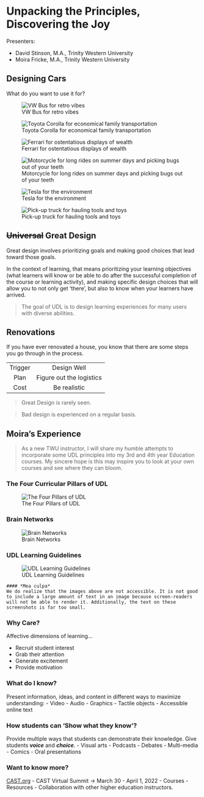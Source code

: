 # Unpacking the Principles, Discovering the Joy 

Presenters:

- David Stinson, M.A., Trinity Western University  
- Moira Fricke, M.A., Trinity Western University  

## Designing Cars {-}

What do you want to use it for?

![VW Bus for retro vibes](assets/bus.jpg)

![Toyota Corolla for economical family transportation](assets/corolla.jpg)

![Ferrari for ostentatious displays of wealth](assets/ferrari.jpg)

![Motorcycle for long rides on summer days and picking bugs out of your teeth](assets/motor-bike.jpg)

![Tesla for the environment](assets/tesla.jpg)

![Pick-up truck for hauling tools and toys](assets/truck.jpg)

## ~~Universal~~ Great Design {-}

Great design involves prioritizing goals and making good choices that lead toward those goals.

In the context of learning, that means prioritizing your learning objectives (what learners will know or be able to do after the successful completion of the course or learning activity), and making specific design choices that will allow you to not only get 'there', but also to know when your learners have arrived.

> The goal of UDL is to design learning experiences for many users with diverse abilities.

## Renovations {-}

If you have ever renovated a house, you know that there are some steps you go through in the process.

|   |   |
|:---:|:---:|
| Trigger  | Design Well|
|Plan | Figure out the logistics |
| Cost | Be realistic|

> Great Design is rarely seen.

> Bad design is experienced on a regular basis.


<!---
There is some sort of `trigger` that causes you to `explore` the possibility of upending your life for months on end. This is followed by a process of `prioritizing` what you want to renovate, then engaging in a `cost` analysis of your priorities, and possibly revising your priorities. Then you start making a specific `plan`, which you then `execute`, triggering innumerable `unexpected` barriers on your way to the end of the project, at which time, you `evaluate` the whole thing.

- trigger
- exploration
- prioritization
- Cost
- plan 
- execute
- unexpected
- evaluate

--->

## Moira's Experience {-}

> As a new TWU instructor, I will share my humble attempts to incorporate some UDL principles into my 3rd and 4th year Education courses. My sincere hope is this may inspire you to look at your own courses and see where they can bloom.

### The Four Curricular Pillars of UDL {-}

![The Four Pillars of UDL](assets/pillars.png)

### Brain Networks {-}

![Brain Networks](assets/networks2.png)

### UDL Learning Guidelines {-}

![UDL Learning Guidelines](assets/guidelines.png)

```block
#### *Mea culpa*
We do realize that the images above are not accessible. It is not good to include a large amount of text in an image because screen-readers will not be able to render it. Additionally, the text on these screenshots is far too small. 
```

### Why Care? {-}
Affective dimensions of learning...

- Recruit student interest
- Grab their attention
- Generate excitement
- Provide motivation

### What do I know? {-}

Present information, ideas, and content in different ways to maximize understanding:
- Video
- Audio
- Graphics
- Tactile objects 
- Accessible online text

### How students can 'Show what they know'? {-}

Provide multiple ways that students can demonstrate their knowledge. Give students ***voice*** and ***choice***.
- Visual arts
- Podcasts
- Debates
- Multi-media
- Comics
- Oral presentations

### Want to know more? {-}

[CAST.org](https://cast.org)
- CAST Virtual Summit -> March 30 - April 1, 2022
- Courses
- Resources
- Collaboration with other higher education instructors.
